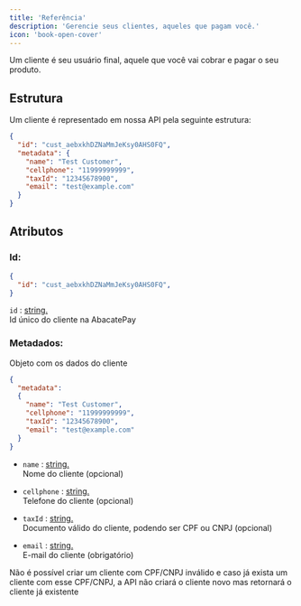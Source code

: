 ```yaml
---
title: 'Referência'
description: 'Gerencie seus clientes, aqueles que pagam você.'
icon: 'book-open-cover'
---
```


Um cliente é seu usuário final, aquele que você vai cobrar e pagar o seu produto.

## <Icon icon="folder-tree" type="solid"/>  Estrutura

Um cliente é representado em nossa API pela seguinte estrutura:

```json
{
  "id": "cust_aebxkhDZNaMmJeKsy0AHS0FQ",
  "metadata": {
    "name": "Test Customer",
    "cellphone": "11999999999",
    "taxId": "12345678900",
    "email": "test@example.com"
  }
} 
```

## Atributos

### Id: 

```json {2}
{
  "id": "cust_aebxkhDZNaMmJeKsy0AHS0FQ",
} 
```

`id` : <u> string. </u> <br />
Id único do cliente na AbacatePay

### Metadados: 
Objeto com os dados do cliente

```json json {4-7}
{
  "metadata": 
  {
    "name": "Test Customer",
    "cellphone": "11999999999",
    "taxId": "12345678900",
    "email": "test@example.com"
  }
} 
```

* `name` : <u> string. </u> <br /> Nome do cliente (opcional)

* `cellphone` : <u> string. </u> <br /> Telefone do cliente (opcional)

* `taxId` : <u> string. </u> <br /> Documento válido do cliente, podendo ser CPF ou CNPJ (opcional)

* `email` : <u> string. </u> <br /> E-mail do cliente (obrigatório)

<Tip title="Clientes são únicos por CPF/CNPJ" icon="book" horizontal>
 Não é possível criar um cliente com CPF/CNPJ inválido e caso já exista um cliente com esse CPF/CNPJ, a API não criará o cliente novo mas retornará o cliente já existente
</Tip>